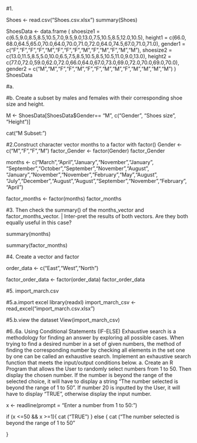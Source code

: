 #1. 

Shoes <- read.csv("Shoes.csv.xlsx")
summary(Shoes)        

ShoesData <- data.frame (
         shoesize1 = c(6.5,9.0,8.5,8.5,10.5,7.0,9.5,9.0,13.0,7.5,10.5,8.5,12.0,10.5),
         height1 = c(66.0, 68.0,64.5,65.0,70.0,64.0,70.0,71.0,72.0,64.0,74.5,67.0,71.0,71.0),
         gender1 = c("F","F","F","F","M","F","F","F","M","F","M","F","M","M"),
         shoesize2 = c(13.0,11.5,8.5,5.0,10.0,6.5,7.5,8.5,10.5,8.5,10.5,11.0,9.0,13.0),
         height2 = c(77.0,72.0,59.0,62.0,72.0,66.0,64.0,67.0,73.0,69.0,72.0,70.0,69.0,70.0),
         gender2 = c("M","M","F","F","M","F","F","M","M","F","M","M","M","M")
       )
     ShoesData
     
#a. 





#b. Create a subset by males and females with their corresponding shoe size and height.

M <- ShoesData[ShoesData$Gender== "M", c("Gender", "Shoes size", "Height")]

cat("M Subset:\n")

     




#2.Construct character vector months to a factor with factor() 
Gender <- c("M","F","F","M")
factor_Gender <- factor(Gender)
factor_Gender

months <- c("March","April","January","November","January",
"September","October","September","November","August",
"January","November","November","February","May","August",
"July","December","August","August","September","November","February",
"April")
    
factor_months <- factor(months)
factor_months


#3. Then check the summary() of the months_vector and factor_months_vector. | Inter-pret the results of both vectors. Are they both equally useful in this case?

summary(months)

summary(factor_months)


#4. Create a vector and factor

order_data <- c("East","West","North")

factor_order_data <- factor(order_data)
factor_order_data


#5. import_march.csv

#5.a.import excel
 library(readxl)
 import_march_csv <- read_excel("import_march.csv.xlsx")
                                                                                        
#5.b.view the dataset
 View(import_march_csv)
 
#6..6a. Using Conditional Statements (IF-ELSE)
Exhaustive search is a methodology for finding an answer by exploring all possible cases.
When trying to find a desired number in a set of given numbers, the method of finding
the corresponding number by checking all elements in the set one by one can be called an
exhaustive search. Implement an exhaustive search function that meets the input/output
conditions below.
a. Create an R Program that allows the User to randomly select numbers from 1 to 50.
Then display the chosen number. If the number is beyond the range of the selected choice,
it will have to display a string “The number selected is beyond the range of 1 to 50”. If
number 20 is inputted by the User, it will have to display “TRUE”, otherwise display the
input number.

x <- readline(prompt = "Enter a number from 1 to 50:")



if (x <=50 && x >=1){
    cat ("TRUE")
} else {
    cat ("The number selected is beyond the range of 1 to 50"
    
}















